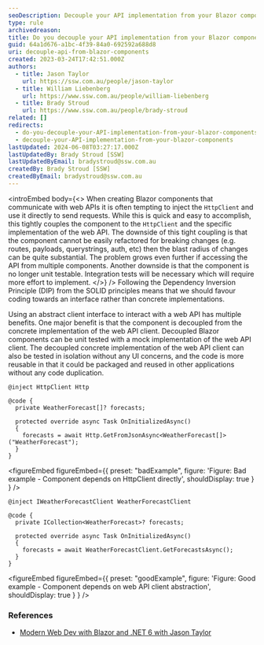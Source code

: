 ```yaml
---
seoDescription: Decouple your API implementation from your Blazor components to achieve better maintainability and testability.
type: rule
archivedreason:
title: Do you decouple your API implementation from your Blazor components?
guid: 64a1d676-a1bc-4f39-84a0-692592a688d8
uri: decouple-api-from-blazor-components
created: 2023-03-24T17:42:51.000Z
authors:
  - title: Jason Taylor
    url: https://ssw.com.au/people/jason-taylor
  - title: William Liebenberg
    url: https://www.ssw.com.au/people/william-liebenberg
  - title: Brady Stroud
    url: https://www.ssw.com.au/people/brady-stroud
related: []
redirects:
  - do-you-decouple-your-API-implementation-from-your-blazor-components
  - decouple-your-API-implementation-from-your-blazor-components
lastUpdated: 2024-06-08T03:27:17.000Z
lastUpdatedBy: Brady Stroud [SSW]
lastUpdatedByEmail: bradystroud@ssw.com.au
createdBy: Brady Stroud [SSW]
createdByEmail: bradystroud@ssw.com.au
---
```


<introEmbed
  body={<>
When creating Blazor components that communicate with web APIs it is often tempting to inject the `HttpClient` and use it directly to send requests. While this is quick and easy to accomplish, this tightly couples the component to the `HttpClient` and the specific implementation of the web API. The downside of this tight coupling is that the component cannot be easily refactored for breaking changes (e.g. routes, payloads, querystrings, auth, etc) then the blast radius of changes can be quite substantial. The problem grows even further if accessing the API from multiple components. Another downside is that the component is no longer unit testable. Integration tests will be necessary which will require more effort to implement.
  </>}
/>
Following the Dependency Inversion Principle (DIP) from the SOLID principles means that we should favour coding towards an interface rather than concrete implementations.

Using an abstract client interface to interact with a web API has multiple benefits. One major benefit is that the component is decoupled from the concrete implementation of the web API client. Decoupled Blazor components can be unit tested with a mock implementation of the web API client. The decoupled concrete implementation of the web API client can also be tested in isolation without any UI concerns, and the code is more reusable in that it could be packaged and reused in other applications without any code duplication.

```razor
@inject HttpClient Http

@code {
  private WeatherForecast[]? forecasts;

  protected override async Task OnInitializedAsync()
  {
    forecasts = await Http.GetFromJsonAsync<WeatherForecast[]>("WeatherForecast");
  }
}
```

<figureEmbed figureEmbed={{
  preset: "badExample",
  figure: 'Figure: Bad example - Component depends on HttpClient directly',
  shouldDisplay: true
} } />


```razor
@inject IWeatherForecastClient WeatherForecastClient

@code {
  private ICollection<WeatherForecast>? forecasts;

  protected override async Task OnInitializedAsync()
  {
    forecasts = await WeatherForecastClient.GetForecastsAsync();
  }
}
```

<figureEmbed figureEmbed={{
  preset: "goodExample",
  figure: 'Figure: Good example - Component depends on web API client abstraction',
  shouldDisplay: true
} } />


### References

- [Modern Web Dev with Blazor and .NET 6 with Jason Taylor](https://www.youtube.com/watch?v=lRYrhj9lwQk)
